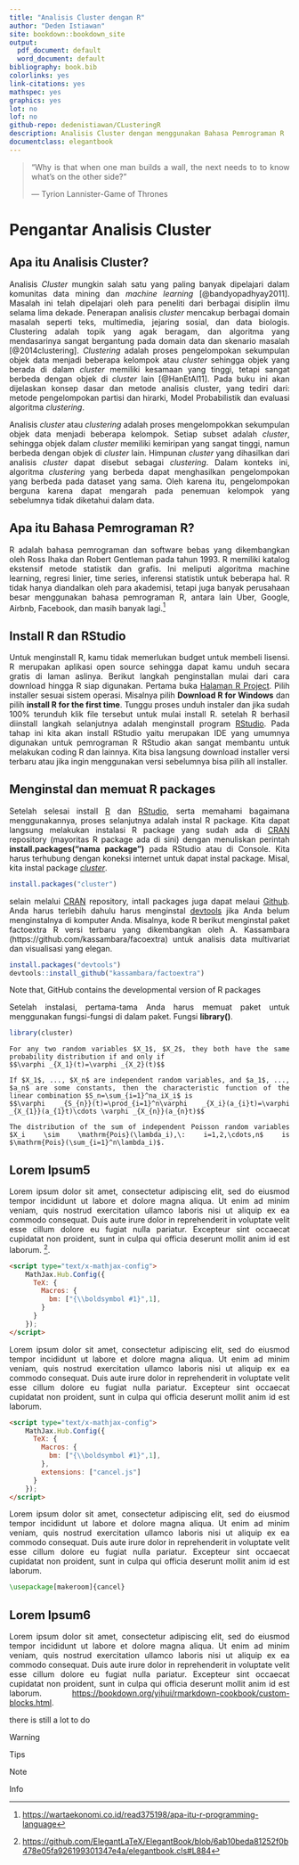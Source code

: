 ```yaml
---
title: "Analisis Cluster dengan R"
author: "Deden Istiawan"
site: bookdown::bookdown_site
output:
  pdf_document: default
  word_document: default
bibliography: book.bib
colorlinks: yes
link-citations: yes
mathspec: yes
graphics: yes
lot: no
lof: no
github-repo: dedenistiawan/CLusteringR
description: Analisis Cluster dengan menggunakan Bahasa Pemrograman R
documentclass: elegantbook
---
```


\mainmatter

```{=html}
<style>
body{
text-align: justify}
</style>
```
> "Why is that when one man builds a wall, the next needs to to know what's on the other side?"
>
> --- Tyrion Lannister-Game of Thrones

# Pengantar Analisis Cluster

## Apa itu Analisis Cluster?

Analisis *Cluster* mungkin salah satu yang paling banyak dipelajari dalam komunitas data mining dan *machine learning* [@bandyopadhyay2011]. Masalah ini telah dipelajari oleh para peneliti dari berbagai disiplin ilmu selama lima dekade. Penerapan analisis *cluster* mencakup berbagai domain masalah seperti teks, multimedia, jejaring sosial, dan data biologis. Clustering adalah topik yang agak beragam, dan algoritma yang mendasarinya sangat bergantung pada domain data dan skenario masalah [@2014clustering]. *Clustering* adalah proses pengelompokan sekumpulan objek data menjadi beberapa kelompok atau *cluster* sehingga objek yang berada di dalam *cluster* memiliki kesamaan yang tinggi, tetapi sangat berbeda dengan objek di *cluster* lain [@HanEtAl11]. Pada buku ini akan dijelaskan konsep dasar dan metode analisis cluster, yang tediri dari: metode pengelompokan partisi dan hirarki, Model Probabilistik dan evaluasi algoritma *clustering*.

Analisis *cluster* atau *clustering* adalah proses mengelompokkan sekumpulan objek data menjadi beberapa kelompok. Setiap subset adalah *cluster*, sehingga objek dalam *cluster* memiliki kemiripan yang sangat tinggi, namun berbeda dengan objek di *cluster* lain. Himpunan *cluster* yang dihasilkan dari analisis *cluster* dapat disebut sebagai *clustering*. Dalam konteks ini, algoritma *clustering* yang berbeda dapat menghasilkan pengelompokan yang berbeda pada dataset yang sama. Oleh karena itu, pengelompokan berguna karena dapat mengarah pada penemuan kelompok yang sebelumnya tidak diketahui dalam data.

## Apa itu Bahasa Pemrograman R?

R adalah bahasa pemrograman dan software bebas yang dikembangkan oleh Ross Ihaka dan Robert Gentleman pada tahun 1993. R memiliki katalog ekstensif metode statistik dan grafis. Ini meliputi algoritma machine learning, regresi linier, time series, inferensi statistik untuk beberapa hal. R tidak hanya diandalkan oleh para akademisi, tetapi juga banyak perusahaan besar menggunakan bahasa pemrograman R, antara lain Uber, Google, Airbnb, Facebook, dan masih banyak lagi.[^index-1]

[^index-1]: <https://wartaekonomi.co.id/read375198/apa-itu-r-programming-language>

## Install R dan RStudio

Untuk menginstall R, kamu tidak memerlukan budget untuk membeli lisensi. R merupakan aplikasi open source sehingga dapat kamu unduh secara gratis di laman aslinya. Berikut langkah penginstallan mulai dari cara download hingga R siap digunakan. Pertama buka [Halaman R Project](https://cran.r-project.org/). Pilih installer sesuai sistem operasi. Misalnya pilih **Download R for Windows** dan pilih **install R for the first time**. Tunggu proses unduh instaler dan jika sudah 100% terunduh klik file tersebut untuk mulai install R. setelah R berhasil diinstall langkah selanjutnya adalah menginstall program [RStudio](https://posit.co/download/rstudio-desktop/). Pada tahap ini kita akan install RStudio yaitu merupakan IDE yang umumnya digunakan untuk pemrograman R RStudio akan sangat membantu untuk melakukan coding R dan lainnya. Kita bisa langsung download installer versi terbaru atau jika ingin menggunakan versi sebelumnya bisa pilih all installer.

## Menginstal dan memuat R packages
Setelah selesai instalI [R](https://cran.r-project.org/) dan [RStudio](https://posit.co/download/rstudio-desktop/), serta memahami bagaimana menggunakannya, proses selanjutnya adalah instal R package. Kita dapat langsung melakukan instalasi R package yang sudah ada di [CRAN](https://cran.r-project.org/) repository (mayoritas R package ada di sini) dengan menuliskan perintah **install.packages(“nama package”)** pada RStudio atau di Console. Kita harus terhubung dengan koneksi internet untuk dapat instal package. Misal, kita instal package [*cluster*](https://cran.r-project.org/web/packages/cluster/index.html).

```r
install.packages("cluster")
```

selain melalui [CRAN](https://cran.r-project.org/) repository, intall packages juga dapat melaui [Github](https://github.com/). Anda harus terlebih dahulu harus menginstal [devtools](https://cran.r-project.org/web/packages/devtools/index.html) jika Anda belum menginstalnya di komputer Anda. Misalnya, kode R berikut menginstal paket factoextra R versi terbaru yang dikembangkan oleh A. Kassambara (https://github.com/kassambara/facoextra) untuk analisis data multivariat dan visualisasi yang elegan.

```r
install.packages("devtools")
devtools::install_github("kassambara/factoextra")
```

::: {.rmdnote data-latex="{Note}"}
Note that, GitHub contains the developmental version of R packages
:::

Setelah instalasi, pertama-tama Anda harus memuat paket untuk menggunakan fungsi-fungsi di dalam paket. Fungsi **library()**.

```r
library(cluster)
```


```lemma
For any two random variables $X_1$, $X_2$, they both have the same probability distribution if and only if
$$\varphi _{X_1}(t)=\varphi _{X_2}(t)$$
```

```theorem
If $X_1$, ..., $X_n$ are independent random variables, and $a_1$, ..., $a_n$ are some constants, then the characteristic function of the linear combination $S_n=\sum_{i=1}^na_iX_i$ is
$$\varphi _{S_{n}}(t)=\prod_{i=1}^n\varphi _{X_i}(a_{i}t)=\varphi _{X_{1}}(a_{1}t)\cdots \varphi _{X_{n}}(a_{n}t)$$
```

```proposition
The distribution of the sum of independent Poisson random variables $X_i \sim \mathrm{Pois}(\lambda_i),\: i=1,2,\cdots,n$ is $\mathrm{Pois}(\sum_{i=1}^n\lambda_i)$.
```

## Lorem Ipsum5 {#math-formular}

Lorem ipsum dolor sit amet, consectetur adipiscing elit, sed do eiusmod tempor incididunt ut labore et dolore magna aliqua. Ut enim ad minim veniam, quis nostrud exercitation ullamco laboris nisi ut aliquip ex ea commodo consequat. Duis aute irure dolor in reprehenderit in voluptate velit esse cillum dolore eu fugiat nulla pariatur. Excepteur sint occaecat cupidatat non proident, sunt in culpa qui officia deserunt mollit anim id est laborum. [^index-2].

[^index-2]: <https://github.com/ElegantLaTeX/ElegantBook/blob/6ab10beda81252f0b478e05fa926199301347e4a/elegantbook.cls#L884>

``` html
<script type="text/x-mathjax-config">
    MathJax.Hub.Config({
      TeX: {
        Macros: {
          bm: ["{\\boldsymbol #1}",1],
        }
      }
    });
</script>
```

Lorem ipsum dolor sit amet, consectetur adipiscing elit, sed do eiusmod tempor incididunt ut labore et dolore magna aliqua. Ut enim ad minim veniam, quis nostrud exercitation ullamco laboris nisi ut aliquip ex ea commodo consequat. Duis aute irure dolor in reprehenderit in voluptate velit esse cillum dolore eu fugiat nulla pariatur. Excepteur sint occaecat cupidatat non proident, sunt in culpa qui officia deserunt mollit anim id est laborum.

``` html
<script type="text/x-mathjax-config">
    MathJax.Hub.Config({
      TeX: {
        Macros: {
          bm: ["{\\boldsymbol #1}",1],
        },
        extensions: ["cancel.js"]
      }
    });
</script>
```

Lorem ipsum dolor sit amet, consectetur adipiscing elit, sed do eiusmod tempor incididunt ut labore et dolore magna aliqua. Ut enim ad minim veniam, quis nostrud exercitation ullamco laboris nisi ut aliquip ex ea commodo consequat. Duis aute irure dolor in reprehenderit in voluptate velit esse cillum dolore eu fugiat nulla pariatur. Excepteur sint occaecat cupidatat non proident, sunt in culpa qui officia deserunt mollit anim id est laborum.

``` latex
\usepackage[makeroom]{cancel}
```

## Lorem Ipsum6 {#custom-block}

Lorem ipsum dolor sit amet, consectetur adipiscing elit, sed do eiusmod tempor incididunt ut labore et dolore magna aliqua. Ut enim ad minim veniam, quis nostrud exercitation ullamco laboris nisi ut aliquip ex ea commodo consequat. Duis aute irure dolor in reprehenderit in voluptate velit esse cillum dolore eu fugiat nulla pariatur. Excepteur sint occaecat cupidatat non proident, sunt in culpa qui officia deserunt mollit anim id est laborum. <https://bookdown.org/yihui/rmarkdown-cookbook/custom-blocks.html>.

[there is still a lot to do]{.todo}

::: {.rmdwarn data-latex="{Warning}"}
Warning
:::

::: {.rmdtip data-latex="{Tips}"}
Tips
:::

::: {.rmdnote data-latex="{Note}"}
Note
:::

::: rmdinfo
Info
:::
